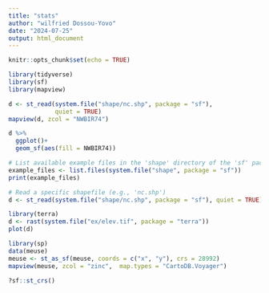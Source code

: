 ```yaml
---
title: "stats"
author: "wilfried Dossou-Yovo"
date: "2024-07-25"
output: html_document
---
```


```r
knitr::opts_chunk$set(echo = TRUE)
```

```r
library(tidyverse)
library(sf)
library(mapview)
```

```r
d <- st_read(system.file("shape/nc.shp", package = "sf"),
             quiet = TRUE)
mapview(d, zcol = "NWBIR74")
```

```r
d %>% 
  ggplot()+
  geom_sf(aes(fill = NWBIR74))
```



```r
# List available example files in the 'shape' directory of the 'sf' package
example_files <- list.files(system.file("shape", package = "sf"))
print(example_files)

# Read a specific shapefile (e.g., 'nc.shp')
d <- st_read(system.file("shape/nc.shp", package = "sf"), quiet = TRUE)
```

```r
library(terra)
d <- rast(system.file("ex/elev.tif", package = "terra"))
plot(d)
```


```r
library(sp)
data(meuse)
meuse <- st_as_sf(meuse, coords = c("x", "y"), crs = 28992)
mapview(meuse, zcol = "zinc",  map.types = "CartoDB.Voyager")
```

```r
?sf::st_crs()
```


